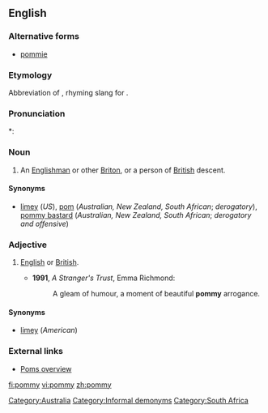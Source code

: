 ==English==

===Alternative forms===
* [[pommie]]

===Etymology===
Abbreviation of {{term|pomegranate}}, rhyming slang for {{term|immigrant}}.

===Pronunciation===
*: {{rhymes|ɒmi}}

===Noun===
{{en-noun|pomm|ies}}

# {{Australia|New Zealand|South African|derogatory}} An [[Englishman]] or other [[Briton]], or a person of [[British]] descent.

====Synonyms====
* [[limey]] (''US''), [[pom]] (''Australian, New Zealand, South African''; ''derogatory''), [[pommy bastard]] (''Australian, New Zealand, South African''; ''derogatory and offensive'')

===Adjective===
{{en-adj|-}}

# {{Australia|New Zealand|South African|sometimes|pejorative}} [[English]] or [[British]].
#* '''1991''', ''A Stranger's Trust'', Emma Richmond:
#*: A gleam of humour, a moment of beautiful '''pommy''' arrogance.

====Synonyms====
* [[limey]] (''American'')

===External links===
* [http://www.australianbeers.com/culture/poms.htm Poms overview]

[[Category:Australia]]
[[Category:Informal demonyms]]
[[Category:South Africa]]

[[fi:pommy]]
[[vi:pommy]]
[[zh:pommy]]